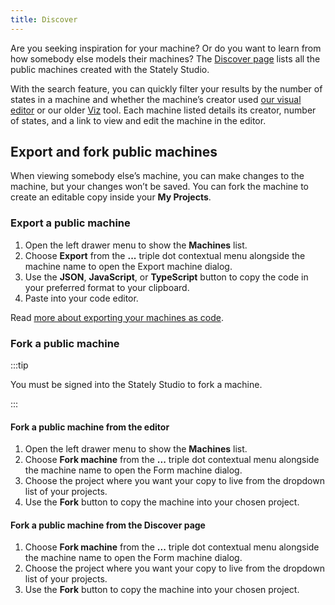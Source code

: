 ```yaml
---
title: Discover
---
```


Are you seeking inspiration for your machine? Or do you want to learn from how somebody else models their machines? The [Discover page](https://stately.ai/registry/discover) lists all the public machines created with the Stately Studio.

<!-- TODO: ![Screenshot of Studio]() -->

With the search feature, you can quickly filter your results by the number of states in a machine and whether the machine’s creator used [our visual editor](https://stately.ai/editor) or our older [Viz](https://stately.ai/viz) tool. Each machine listed details its creator, number of states, and a link to view and edit the machine in the editor.

<!-- TODO: ![Screenshot of search]() -->

## Export and fork public machines

When viewing somebody else’s machine, you can make changes to the machine, but your changes won’t be saved. You can fork the machine to create an editable copy inside your **My Projects**.

### Export a public machine

1. Open the left drawer menu to show the **Machines** list.
2. Choose **Export** from the **...** triple dot contextual menu alongside the machine name to open the Export machine dialog.
3. Use the **JSON**, **JavaScript**, or **TypeScript** button to copy the code in your preferred format to your clipboard.
4. Paste into your code editor.

Read [more about exporting your machines as code](/export-as-code).

### Fork a public machine

:::tip

You must be signed into the Stately Studio to fork a machine.

:::

#### Fork a public machine from the editor

1. Open the left drawer menu to show the **Machines** list.
2. Choose **Fork machine** from the **...** triple dot contextual menu alongside the machine name to open the Form machine dialog.
3. Choose the project where you want your copy to live from the dropdown list of your projects.
4. Use the **Fork** button to copy the machine into your chosen project.

#### Fork a public machine from the Discover page

1. Choose **Fork machine** from the **...** triple dot contextual menu alongside the machine name to open the Form machine dialog.
2. Choose the project where you want your copy to live from the dropdown list of your projects.
3. Use the **Fork** button to copy the machine into your chosen project.